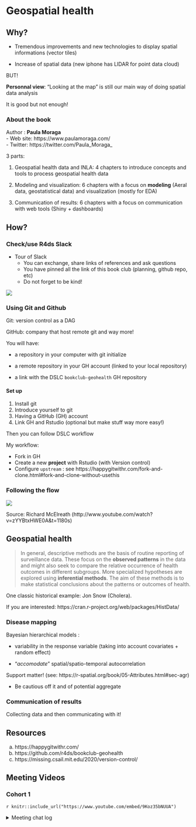 # Geospatial health

## Why? 

- Tremendous improvements and new technologies to display spatial informations (vector tiles) 

- Increase of spatial data (new iphone has LIDAR for point data cloud)

BUT!

**Personnal view**: "Looking at the map"  is still our main way of doing spatial data analysis  

It is good but not enough! 



### About the book 

Author : **Paula Moraga**   
- Web site: https://www.paulamoraga.com/  
- Twitter: https://twitter.com/Paula_Moraga_  


3 parts: 

  1. Geospatial health data and INLA: 4 chapters to introduce concepts and tools to process geospatial health data 
  
  2. Modeling and visualization: 6 chapters with a focus on **modeling** (Aeral data, geostatistical data) and visualization (mostly for EDA) 
  
  3. Communication of results: 6 chapters with a focus on communication with web tools (Shiny + dashboards)
  


## How?

### Check/use R4ds Slack 

- Tour of Slack 
  - You can exchange, share links of references and ask questions 
  - You have pinned all the link of this book club (planning, github repo, etc)  
  - Do not forget to be kind!

![](images/ch01_slack.jpeg)

### Using Git and Github 

Git: version control as a DAG  

GitHub: company that host remote git and way more! 

You will have: 

- a repository in your computer with git initialize 

- a remote repository in your GH account (linked to your local repository)

- a link with the DSLC `bookclub-geohealth` GH repository 

#### Set up 

1. Install git
2. Introduce yourself to git
3. Having a GitHub (GH) account  
4. Link GH and Rstudio (optional but make stuff way more easy!)  

Then you can follow DSLC workflow

My workflow: 

- Fork in GH
- Create a new **project** with Rstudio (with Version control)
- Configure `upstream` : see  https://happygitwithr.com/fork-and-clone.html#fork-and-clone-without-usethis

### Following the flow 

![](images/ch01_flow.png)

Source: Richard McElreath (http://www.youtube.com/watch?v=zYYBtxHWE0A&t=1180s)

## Geospatial health

> In general, descriptive methods are the basis of routine reporting of surveillance data. These focus on the **observed patterns** in the data and might also seek to compare the relative occurrence of health outcomes in different subgroups. More specialized hypotheses are explored using **inferential methods**. The aim of these methods is to make statistical conclusions about the patterns or outcomes of health.

One classic historical example: Jon Snow (Cholera). 

If you are interested: https://cran.r-project.org/web/packages/HistData/

### Disease mapping

Bayesian hierarchical models : 

  - variability in the response variable (taking into account covariates + random effect)
  
  - "*accomodate*" spatial/spatio-temporal autocorrelation
  
Support matter! (see: https://r-spatial.org/book/05-Attributes.html#sec-agr) 

  - Be cautious off it and of potential aggregate 
  
### Communication of results

Collecting data and then communicating with it! 

## Resources 

a. https://happygitwithr.com/  
b. https://github.com/r4ds/bookclub-geohealth   
c. https://missing.csail.mit.edu/2020/version-control/   


## Meeting Videos

### Cohort 1

`r knitr::include_url("https://www.youtube.com/embed/9Koz35bNUUA")`

<details><summary> Meeting chat log </summary>
```
00:05:41	defuneste:	https://docs.google.com/spreadsheets/d/1OD_RurkwgpdapgvEdH252-R8TtimaO7uXuCVjwxAHFE/edit#gid=0
00:06:02	Andrei Wong-Espejo:	Hey
00:06:11	Peter Macharia:	hi
00:06:14	Oluwafemi Oyedele:	Hi!!!
00:06:19	Peter Macharia:	I can hi you all well
00:06:23	Andrei Wong-Espejo:	I have some issues with my audio. But, can hear you clearly.
00:06:27	Peter Macharia:	hear*
00:07:34	Andrei Wong-Espejo:	No worries :) Thank you for doing this!
00:10:27	defuneste:	https://www.youtube.com/channel/UCCaChdLMTYMxyawR_Qf-kYA
00:44:20	Andrei Wong-Espejo:	OK
01:00:43	Andrei Wong-Espejo:	Good start. Thanks for this.
01:02:11	Andrei Wong-Espejo:	We need to get more people to the group.
01:02:58	Andrei Wong-Espejo:	Yeah, this is just the 1st try! Merci!!
01:02:59	Peter Macharia:	thank you
01:03:05	defuneste:	bye !
```
</details>
